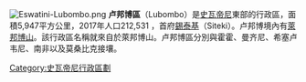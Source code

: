 {{Unreferenced|time=2018-06-16T10:10:25+00:00}}
[[File:Eswatini-Lubombo.png|right]]
'''卢邦博區'''（Lubombo）是[[史瓦帝尼|史瓦帝尼]]東部的行政區，面積5,947平方公里，2017年人口212,531 ，首府[[錫泰基|錫泰基]]（Siteki）。卢邦博境內有[[萊邦博山|萊邦博山]]。該行政區名稱就來自於萊邦博山。卢邦博區分別與霍霍、曼齐尼、希塞卢韦尼、南非以及莫桑比克接壤。
{{史瓦帝尼行政區劃}}
[[Category:史瓦帝尼行政區劃|Category:史瓦帝尼行政區劃]]